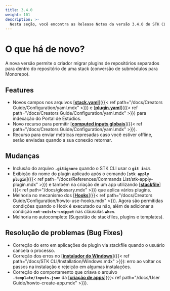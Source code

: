 ```yaml
---
title: 3.4.0
weight: 101
description: >-
  Nesta seção, você encontra as Release Notes da versão 3.4.0 do STK CLI.
---
```


# **O que há de novo?**
A nova versão permite o criador migrar plugins de repositórios separados para dentro do repositório de uma stack (conversão de submódulos para Monorepo).
 
## **Features**
- Novos campos nos arquivos [**<ins>stack.yaml</ins>**]({{< ref path="/docs/Creators Guide/Configuration/yaml.mdx" >}}) e [**<ins>plugin.yaml</ins>**]({{< ref path="/docs/Creators Guide/Configuration/yaml.mdx" >}}) para indexação do Portal de Estúdios. 
- Novo recurso para permitir [**<ins>computed inputs globais</ins>**]({{< ref path="/docs/Creators Guide/Configuration/yaml.mdx" >}}).
- Recurso para enviar métricas represadas caso você estiver offline, serão enviadas quando a sua conexão retornar.  

## **Mudanças**
- Inclusão do arquivo **`.gitignore`** quando o STK CLI usar o **`git init`**.
- Exibição do nome do plugin aplicado após o comando [**`stk apply plugin`**]({{< ref path="/docs/References/Commands List/stk-apply-plugin.mdx" >}}) e também na criação de um app utilizando [<ins>**stackfile**</ins>]({{< ref path="/docs/glossary.mdx" >}}) que aplica vários plugins. 
- Melhoria no mecanismo dos [**<ins>Hooks</ins>**]({{< ref path="/docs/Creators Guide/Configuration/howto-use-hooks.mdx" >}}). Agora são permitidas condições quando o Hook é executado ou não, além de adicionar a condição **`not-exists-snippet`** nas cláusulas **`when`**.
- Melhoria no autocomplete (Sugestão de stackfiles, plugins e templates).

## **Resolução de problemas (Bug Fixes)**
- Correção do erro em aplicações de plugin via stackfile quando o usuário cancela o processo. 
- Correção dos erros no [**<ins>instalador do Windows</ins>**]({{< ref path="/docs/STK CLI/Installation/Windows.mdx" >}}): erro ao voltar os passos na instalação e rejeição em algumas instalações.
- Correção do comportamento que criava o arquivo **`.template/inputs.json`** da [<ins>**criação de apps**</ins>]({{< ref path="/docs/User Guide/howto-create-app.mdx" >}}).




